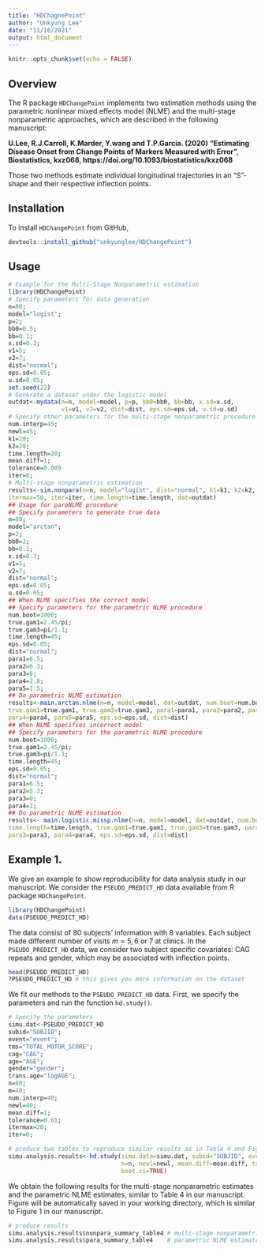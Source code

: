 ```yaml
---
title: "HDChagnePoint"
author: "Unkyung Lee"
date: "11/16/2021"
output: html_document
---
```


```r
knitr::opts_chunk$set(echo = FALSE)
```

## Overview
The R package `HDChangePoint` implements two estimation methods using the parametric nonlinear mixed effects model (NLME) and the multi-stage nonparametric approaches, which are described in the following manuscript: 
  
  **U.Lee, R.J.Carroll, K.Marder, Y.wang and T.P.Garcia. (2020) "Estimating Disease Onset from Change Points of Markers Measured with Error", Biostatistics, kxz068, https://doi.org/10.1093/biostatistics/kxz068**
  
  Those two methods estimate individual longitudinal trajectories in an "S"-shape and their respective inflection points.


## Installation 

To install `HDChangePoint` from GitHub,
```r
devtools::install_github("unkyunglee/HDChangePoint")
```

## Usage
```r
# Example for the Multi-Stage Nonparametric estimation
library(HDChangePoint)
# Specify parameters for data generation
n=80;
model="logist";
p=2;
bb0=0.5;
bb=0.1;
x.sd=0.3;
v1=5;
v2=7;
dist="normal";
eps.sd=0.05;
u.sd=0.05;
set.seed(22)
# Generate a dataset under the logistic model
outdat<-mydata(n=n, model=model, p=p, bb0=bb0, bb=bb, x.sd=x.sd, 
               v1=v1, v2=v2, dist=dist, eps.sd=eps.sd, u.sd=u.sd)
# Specify other parameters for the multi-stage nonparametric procedure
num.interp=45;
newl=45;
k1=20;
k2=20;
time.length=20;
mean.diff=1;
tolerance=0.009
iter=0;
# Multi-stage nonparametric estimation
results<-sim.nonpara(n=n, model="logist", dist="normal", k1=k1, k2=k2, num.interp=num.interp, newl=newl, eps.sd=eps.sd, mean.diff=1, tolerance=tolerance,
itermax=50, iter=iter, time.length=time.length, dat=outdat)
## Usage for paraNLME procedure
## Specify parameters to generate true data
n=80;
model="arctan";
p=2;
bb0=2;
bb=0.1;
x.sd=0.3;
v1=5;
v2=7;
dist="normal";
eps.sd=0.05;
u.sd=0.05;
## When NLME specifies the correct model
## Specify parameters for the parametric NLME procedure
num.boot=1000;
true.gam1=2.45/pi;
true.gam3=pi/1.1;
time.length=45;
eps.sd=0.05;
dist="normal";
para1=6.5;
para2=6.3;
para3=0;
para4=2.8;
para5=1.5;
## Do parametric NLME estimation
results<-main.arctan.nlme(n=n, model=model, dat=outdat, num.boot=num.boot, time.length=time.length,
true.gam1=true.gam1, true.gam3=true.gam3, para1=para1, para2=para2, para3=para3,
para4=para4, para5=para5, eps.sd=eps.sd, dist=dist)
## When NLME specifies incorrect model
## Specify parameters for the parametric NLME procedure
num.boot=1000;
true.gam1=2.45/pi;
true.gam3=pi/1.1;
time.length=45;
eps.sd=0.05;
dist="normal";
para1=6.5;
para2=5.3;
para3=0;
para4=1;
## Do parametric NLME estimation
results<- main.logistic.missp.nlme(n=n, model=model, dat=outdat, num.boot=num.boot,
time.length=time.length, true.gam1=true.gam1, true.gam3=true.gam3, para1=para1,para2=para2,
para3=para3, para4=para4, eps.sd=eps.sd, dist=dist)
```
## Example 1. 

We give an example to show reproducibility for data analysis study in our manuscript. We consider the `PSEUDO_PREDICT_HD` data available from R package `HDChangePoint`. 

```r
library(HDChangePoint)
data(PSEUDO_PREDICT_HD)
```



The data consist of 80 subjects' information with 8 variables. Each subject made different number of visits $m=5,6$ or $7$ at clinics. In the `PSEUDO_PREDICT_HD` data, we consider two subject specific covariates: CAG repeats and gender, which may be associated with inflection points.

```r
head(PSEUDO_PREDICT_HD)
?PSEUDO_PREDICT_HD # this gives you more information on the dataset
```

We fit our methods to the `PSEUDO_PREDICT_HD` data. First, we specify the parameters and run the function `hd.study()`.
  
```r
# Specify the parameters
simu.dat<-PSEUDO_PREDICT_HD
subid="SUBJID";
event="event";
tms="TOTAL_MOTOR_SCORE";
cag="CAG";
age="AGE";
gender="gender";
trans.age="logAGE";
n=80;
m=40;
num.interp=40;
newl=40;
mean.diff=1;
tolerance=0.01;
itermax=20;
iter=0;

# produce two tables to reproduce similar results as in Table 4 and Figure 1 of our manuscript
simu.analysis.results<-hd.study(simu.data=simu.dat, subid="SUBJID", event="event", tms="TOTAL_MOTOR_SCORE", cag="CAG", age="AGE", gender="gender", trans.age="logAGE", m=m, num.interp=num.interp, 
                                n=n, newl=newl, mean.diff=mean.diff, tolerance=tolerance, itermax=itermax, iter=iter,     
                                boot.ci=TRUE)
```

We obtain the following results for the multi-stage nonparametric estimates and the parametric NLME estimates, similar to Table 4 in our manuscript. Figure will be automatically saved in your working directory, which is similar to Figure 1 in our manuscript. 
```r
# produce results
simu.analysis.results$nonpara_summary_table4 # multi-stage nonparametric estimates
simu.analysis.results$para_summary_table4    # parametric NLME estimates
```
